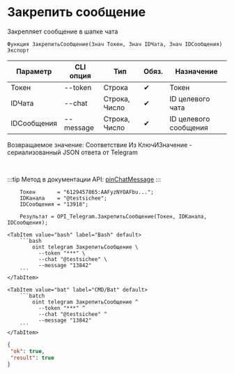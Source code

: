 ﻿---
sidebar_position: 4
---


# Закрепить сообщение
 Закрепляет сообщение в шапке чата



`Функция ЗакрепитьСообщение(Знач Токен, Знач IDЧата, Знач IDСообщения) Экспорт`

  | Параметр | CLI опция | Тип | Обяз. | Назначение |
  |-|-|-|-|-|
  | Токен | --token | Строка | &#x2714; | Токен |
  | IDЧата | --chat | Строка, Число | &#x2714; | ID целевого чата |
  | IDСообщения | --message | Строка, Число | &#x2714; | ID целевого сообщения |

  
  Возвращаемое значение:   Соответствие Из КлючИЗначение - сериализованный JSON ответа от Telegram

<br/>

:::tip
Метод в документации API: [pinChatMessage](https://core.telegram.org/bots/api#pinchatmessage)
:::
<br/>



```bsl title="Пример использования для 1С:Предприятие/OneScript"
    Токен       = "6129457865:AAFyzNYOAFbu...";
    IDКанала    = "@testsichee";
    IDСообщения = "13918";

    Результат = OPI_Telegram.ЗакрепитьСообщение(Токен, IDКанала, IDСообщения);
```
    

 <Tabs>
  
    <TabItem value="bash" label="Bash" default>
        ```bash
            oint telegram ЗакрепитьСообщение \
              --token "***" \
              --chat "@testsichee" \
              --message "13842"
        ```
    </TabItem>
  
    <TabItem value="bat" label="CMD/Bat" default>
        ```batch
            oint telegram ЗакрепитьСообщение ^
              --token "***" ^
              --chat "@testsichee" ^
              --message "13842"
        ```
    </TabItem>
</Tabs>


```json title="Результат"
{
 "ok": true,
 "result": true
}
```
